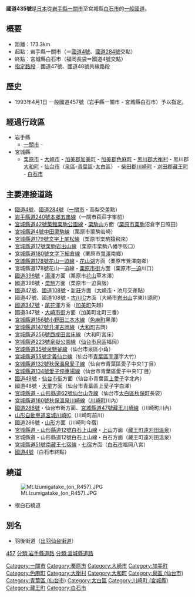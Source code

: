 {{unreferenced|time=2015-05-17T07:58:50+00:00}}
{{Infobox_road
|highway_name      = 國道457號
|marker_image      = [[FILE:Japanese_National_Route_Sign_0457.svg|100px]]
|length_km    	   =173.3
|starting_terminus =[[岩手縣|岩手縣]][[一關市|一關市]]
|cities            = [[宮城縣|宮城縣]][[栗原市|栗原市]]、[[大崎市|大崎市]]、[[仙台市|仙台市]]
|ending_terminus   = 宮城縣[[白石市|白石市]]
|system            = [[一般國道|一般國道]]
|junction          =[[File:Japanese_National_Route_Sign_0004.svg|24px]][[國道4號_(日本)|國道4號]]<br />[[File:Japanese_National_Route_Sign_0398.svg|24px]][[國道398號|國道398號]]<br />[[File:Japanese_National_Route_Sign_0047.svg|24px]][[國道47號|國道47號]]<br />[[File:Japanese_National_Route_Sign_0108.svg|24px]][[國道108號|國道108號]]<br />[[File:Japanese_National_Route_Sign_0347.svg|24px]][[國道347號|國道347號]]<br />[[File:Japanese_National_Route_Sign_0048.svg|24px]][[國道48號|國道48號]]<br />[[File:Japanese_National_Route_Sign_0286.svg|24px]][[國道286號|國道286號]]}}

'''國道435號'''是[[日本|日本]]從[[岩手縣|岩手縣]][[一關市|一關市]]至宮城縣[[白石市|白石市]]的[[一般國道|一般國道]]。
== 概要 ==
* 距離：173.3km
* 起點：岩手縣一關市（＝[[國道4號_(日本)|國道4號]]、[[國道284號|國道284號]]交點）
* 終點：宮城縣白石市（福岡長袋＝國道4號交點）
* [[指定路段|指定路段]]：國道47號、國道48號共線路段
== 歷史 ==
* 1993年4月1日 一般國道457號（岩手縣一關市 - 宮城縣白石市）予以指定。
== 經過行政區 ==
* 岩手縣
** [[一關市|一關市]] -
* 宮城縣
** [[栗原市|栗原市]] - [[大崎市|大崎市]] - [[加美郡|加美郡]][[加美町|加美町]] - [[加美郡|加美郡]][[色麻町|色麻町]] - [[黑川郡|黑川郡]][[大衡村|大衡村]] - 黑川郡[[大和町|大和町]] - [[仙台市|仙台市]]（[[泉區_(仙台市)|泉區]]-[[青葉區_(仙台市)|青葉區]]-[[太白區|太白區]]） - [[柴田郡|柴田郡]][[川崎町_(宮城縣)|川崎町]] - [[刈田郡|刈田郡]][[藏王町|藏王町]] - [[白石市|白石市]]

== 主要連接道路 ==
* [[國道4號_(日本)|國道4號]]、[[國道284號|國道284號]]（[[一關市|一關市]]・高梨交差點）
* [[岩手縣道240號本鄉五串線|岩手縣道240號本鄉五串線]]（一關市萩莊字峯前）
* [[宮城縣道42號築館栗駒公園線|宮城縣道42號築館栗駒公園線]]・[[栗駒山|栗駒山]]方面（[[栗原市|栗原市]][[栗駒町|栗駒]]沼倉字日照田）
* [[宮城縣道4號中田栗駒線|宮城縣道4號中田栗駒線]]（栗原市栗駒岩崎）
* [[宮城縣道179號文字上尾松線|宮城縣道179號文字上尾松線]]（栗原市栗駒猿飛來）
* [[宮城縣道17號栗駒岩出山線|宮城縣道17號栗駒岩出山線]]（栗原市栗駒八幡字阪口）
* [[宮城縣道180號文字下細倉線|宮城縣道180號文字下細倉線]]（栗原市[[鶯澤町|鶯澤]]南鄉）
* [[宮城縣道178號花山一迫線|宮城縣道178號花山一迫線]]・[[花山水壩|花山湖]]方面（栗原市鶯澤南鄉）
* 宮城縣道178號花山一迫線・[[築館町|栗原市街]]方面（栗原市[[一迫町|一迫]]川口）
* [[國道398號|國道398號]]・[[湯澤市|湯澤]]方面（栗原市[[花山村|花山]]草木澤）
* 國道398號・[[栗駒|栗駒]]方面（栗原市一迫真阪）
* [[國道47號|國道47號]]、[[國道108號|國道108號]]・[[新莊市|新莊]]方面（[[大崎市|大崎市]]・池月交差點）
* 國道47號、國道108號・[[古川IC|古川IC]]方面（大崎市[[岩出山町|岩出山]]字東川原町）
* [[國道347號|國道347號]]・[[尾花澤市|尾花澤]]方面（[[加美町|加美町]]矢越）
* 國道347號・[[古川市|大崎市街]]方面（加美町北町三番）
* [[宮城縣道156號小野田三本木線|宮城縣道156號小野田三本木線]]（[[色麻町|色麻町]]黑澤）
* [[宮城縣道147號升澤吉岡線|宮城縣道147號升澤吉岡線]]（[[大和町|大和町]]吉岡）
* [[宮城縣道256號西成田宮床線|宮城縣道256號西成田宮床線]]（大和町宮床）
* [[宮城縣道223號泉嶽公園線|宮城縣道223號泉嶽公園線]]（[[仙台市|仙台市]][[泉區_(仙台市)|泉區]]福岡）
* [[宮城縣道35號泉鹽釜線|宮城縣道35號泉鹽釜線]]（仙台市泉區小角）
* [[宮城縣道55號定義仙台線|宮城縣道55號定義仙台線]]（仙台市[[青葉區_(仙台市)|青葉區]][[芋澤村|芋澤]]字大竹）
* [[宮城縣道132號秋保溫泉愛子線|宮城縣道132號秋保溫泉愛子線]]（仙台市青葉區愛子中央1丁目）
* [[宮城縣道134號愛子停車場線|宮城縣道134號愛子停車場線]]（仙台市青葉區愛子中央1丁目）
* [[國道48號|國道48號]]・[[仙台市都心部|仙台市街]]方面（仙台市青葉區[[上愛子村|上愛子]]字北內）
* 國道48號・[[天童市|天童]]方面（仙台市青葉區上愛子字白澤）
* [[宮城縣道・山形縣道62號仙台山寺線|宮城縣道・山形縣道62號仙台山寺線]]（仙台市[[太白區|太白區]][[秋保町|秋保町]]長袋）
* [[宮城縣道160號秋保溫泉川崎線|宮城縣道160號秋保溫泉川崎線]]（[[川崎町_(宮城縣)|川崎町]]川內）
* [[國道286號|國道286號]]・仙台市街方面、[[宮城縣道47號藏王川崎線|宮城縣道47號藏王川崎線]]（川崎町川內）
* [[山形自動車道|山形自動車道]][[宮城川崎IC|宮城川崎IC]]（川崎町前川）
* 國道286號・[[山形市|山形]]方面（川崎町今宿）
* [[宮城縣道・山形縣道12號白石上山線|宮城縣道・山形縣道12號白石上山線]]・[[上山市|上山]]方面（[[藏王町|藏王町]][[遠刈田溫泉|遠刈田溫泉]]）
* 宮城縣道・山形縣道12號白石上山線・白石方面（藏王町遠刈田溫泉）
* [[宮城縣道51號南藏王七宿線|宮城縣道51號南藏王七宿線]]・[[七宿町|七宿]]方面（[[白石市|白石市]]福岡八宮）
* [[國道4號_(日本)|國道4號]]（白石市終點）
== 繞道 ==
[[Image:Mt.Izumigatake_(on_R457).JPG|thumb]]
* 根白石繞道
== 別名 ==
* 羽後街道（[[出羽仙台街道|出羽仙台街道]]）

{{DEFAULTSORT:Kokudo457}}
[[分類:日本國道|457]]
[[分類:岩手縣道路|分類:岩手縣道路]]
[[分類:宮城縣道路|分類:宮城縣道路]]
[[Category:一關市|Category:一關市]]
[[Category:栗原市|Category:栗原市]]
[[Category:大崎市|Category:大崎市]]
[[Category:加美町|Category:加美町]]
[[Category:色麻町|Category:色麻町]]
[[Category:大衡村|Category:大衡村]]
[[Category:大和町|Category:大和町]]
[[Category:泉區_(仙台市)|Category:泉區 (仙台市)]]
[[Category:青葉區_(仙台市)|Category:青葉區 (仙台市)]]
[[Category:太白區|Category:太白區]]
[[Category:川崎町_(宮城縣)|Category:川崎町 (宮城縣)]]
[[Category:藏王町|Category:藏王町]]
[[Category:白石市|Category:白石市]]